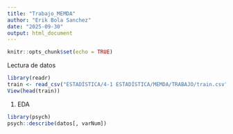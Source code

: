 ---
title: "Trabajo_MEMDA"
author: "Erik Bola Sanchez"
date: "2025-09-30"
output: html_document
---

```{r setup, include=FALSE}
knitr::opts_chunk$set(echo = TRUE)
```


Lectura de datos
```{r}
library(readr)
train <- read_csv("ESTADÍSTICA/4-1 ESTADÍSTICA/MEMDA/TRABAJO/train.csv")
View(head(train))
```
1. EDA
```{r}
library(psych)
psych::describe(datos[, varNum])
```

